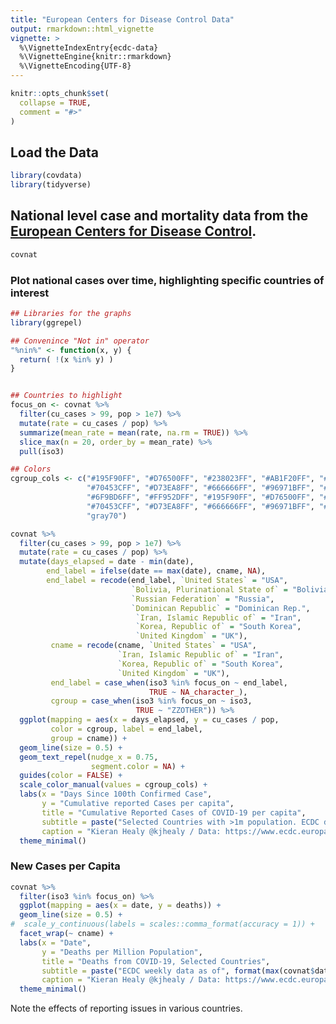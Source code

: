 ```yaml
---
title: "European Centers for Disease Control Data"
output: rmarkdown::html_vignette
vignette: >
  %\VignetteIndexEntry{ecdc-data}
  %\VignetteEngine{knitr::rmarkdown}
  %\VignetteEncoding{UTF-8}
---
```


```r
knitr::opts_chunk$set(
  collapse = TRUE,
  comment = "#>"
)
```

## Load the Data

```r
library(covdata)
library(tidyverse)
```


## National level case and mortality data from the [European Centers for Disease Control](https://www.ecdc.europa.eu/en).

```r
covnat
```

### Plot national cases over time, highlighting specific countries of interest

```r
## Libraries for the graphs
library(ggrepel)

## Convenince "Not in" operator
"%nin%" <- function(x, y) {
  return( !(x %in% y) )
}


## Countries to highlight
focus_on <- covnat %>%
  filter(cu_cases > 99, pop > 1e7) %>%
  mutate(rate = cu_cases / pop) %>% 
  summarize(mean_rate = mean(rate, na.rm = TRUE)) %>% 
  slice_max(n = 20, order_by = mean_rate) %>% 
  pull(iso3)

## Colors
cgroup_cols <- c("#195F90FF", "#D76500FF", "#238023FF", "#AB1F20FF", "#7747A3FF", 
                 "#70453CFF", "#D73EA8FF", "#666666FF", "#96971BFF", "#1298A6FF", 
                 "#6F9BD6FF", "#FF952DFF", "#195F90FF", "#D76500FF", "#238023FF",
                 "#70453CFF", "#D73EA8FF", "#666666FF", "#96971BFF", "#1298A6FF",
                 "gray70")

covnat %>%
  filter(cu_cases > 99, pop > 1e7) %>%
  mutate(rate = cu_cases / pop) %>% 
  mutate(days_elapsed = date - min(date),
        end_label = ifelse(date == max(date), cname, NA),
        end_label = recode(end_label, `United States` = "USA",
                           `Bolivia, Plurinational State of` = "Bolivia",
                           `Russian Federation` = "Russia",
                           `Dominican Republic` = "Dominican Rep.",
                            `Iran, Islamic Republic of` = "Iran",
                            `Korea, Republic of` = "South Korea",
                            `United Kingdom` = "UK"),
         cname = recode(cname, `United States` = "USA",
                        `Iran, Islamic Republic of` = "Iran",
                        `Korea, Republic of` = "South Korea",
                        `United Kingdom` = "UK"),
         end_label = case_when(iso3 %in% focus_on ~ end_label,
                               TRUE ~ NA_character_), 
         cgroup = case_when(iso3 %in% focus_on ~ iso3, 
                            TRUE ~ "ZZOTHER")) %>%
  ggplot(mapping = aes(x = days_elapsed, y = cu_cases / pop, 
         color = cgroup, label = end_label, 
         group = cname)) + 
  geom_line(size = 0.5) + 
  geom_text_repel(nudge_x = 0.75,
                  segment.color = NA) + 
  guides(color = FALSE) + 
  scale_color_manual(values = cgroup_cols) + 
  labs(x = "Days Since 100th Confirmed Case", 
       y = "Cumulative reported Cases per capita", 
       title = "Cumulative Reported Cases of COVID-19 per capita", 
       subtitle = paste("Selected Countries with >1m population. ECDC data as of", format(max(covnat$date), "%A, %B %e, %Y")), 
       caption = "Kieran Healy @kjhealy / Data: https://www.ecdc.europa.eu/") +
  theme_minimal()

```

### New Cases per Capita

```r

covnat %>%
  filter(iso3 %in% focus_on) %>%
  ggplot(mapping = aes(x = date, y = deaths)) + 
  geom_line(size = 0.5) + 
#  scale_y_continuous(labels = scales::comma_format(accuracy = 1)) + 
  facet_wrap(~ cname) +
  labs(x = "Date", 
       y = "Deaths per Million Population", 
       title = "Deaths from COVID-19, Selected Countries", 
       subtitle = paste("ECDC weekly data as of", format(max(covnat$date), "%A, %B %e, %Y")), 
       caption = "Kieran Healy @kjhealy / Data: https://www.ecdc.europa.eu/") +
  theme_minimal()

```

Note the effects of reporting issues in various countries.
